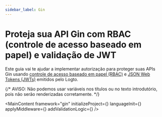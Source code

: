 ```yaml
---
sidebar_label: Gin
---
```




# Proteja sua API Gin com RBAC (controle de acesso baseado em papel) e validação de JWT

Este guia vai te ajudar a implementar autorização para proteger suas APIs Gin usando [controle de acesso baseado em papel (RBAC)](/authorization/role-based-access-control) e [JSON Web Tokens (JWTs)](https://auth.wiki/jwt) emitidos pelo Logto.

{/* AVISO: Não podemos usar variáveis nos títulos ou no texto introdutório, pois não serão renderizadas corretamente. */}

<MainContent
  framework="gin"
  initializeProject={<InitProject />}
  languageInit={<Init />}
  applyMiddleware={<ApplyMiddleware />}
  addValidationLogic={<AddValidationLogic framework="gin" />}
/>
